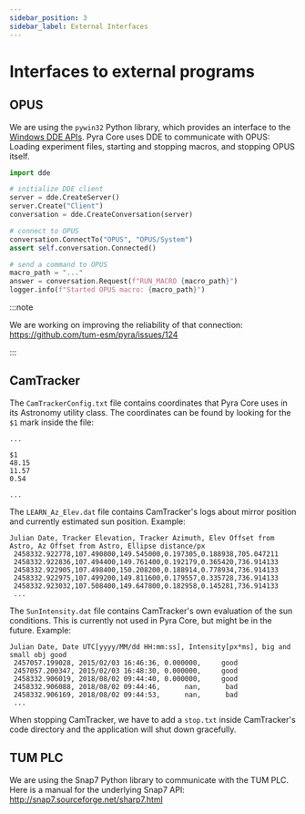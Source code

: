```yaml
---
sidebar_position: 3
sidebar_label: External Interfaces
---
```


# Interfaces to external programs

## OPUS

We are using the `pywin32` Python library, which provides an interface to the [Windows DDE APIs](https://en.wikipedia.org/wiki/Dynamic_Data_Exchange). Pyra Core uses DDE to communicate with OPUS: Loading experiment files, starting and stopping macros, and stopping OPUS itself.

```python
import dde

# initialize DDE client
server = dde.CreateServer()
server.Create("Client")
conversation = dde.CreateConversation(server)

# connect to OPUS
conversation.ConnectTo("OPUS", "OPUS/System")
assert self.conversation.Connected()

# send a command to OPUS
macro_path = "..."
answer = conversation.Request(f"RUN_MACRO {macro_path}")
logger.info(f"Started OPUS macro: {macro_path}")
```

:::note

We are working on improving the reliability of that connection: https://github.com/tum-esm/pyra/issues/124

:::

## CamTracker

The `CamTrackerConfig.txt` file contains coordinates that Pyra Core uses in its Astronomy utility class. The coordinates can be found by looking for the `$1` mark inside the file:

```
...

$1
48.15
11.57
0.54

...
```

The `LEARN_Az_Elev.dat` file contains CamTracker's logs about mirror position and currently estimated sun position. Example:

```dat
Julian Date, Tracker Elevation, Tracker Azimuth, Elev Offset from Astro, Az Offset from Astro, Ellipse distance/px
 2458332.922778,107.490800,149.545000,0.197305,0.188938,705.047211
 2458332.922836,107.494400,149.761400,0.192179,0.365420,736.914133
 2458332.922905,107.498400,150.208200,0.188914,0.778934,736.914133
 2458332.922975,107.499200,149.811600,0.179557,0.335728,736.914133
 2458332.923032,107.508400,149.647800,0.182958,0.145281,736.914133
 ...
```

The `SunIntensity.dat` file contains CamTracker's own evaluation of the sun conditions. This is currently not used in Pyra Core, but might be in the future. Example:

```dat
Julian Date, Date UTC[yyyy/MM/dd HH:mm:ss], Intensity[px*ms], big and small obj good
 2457057.199028, 2015/02/03 16:46:36, 0.000000,     good
 2457057.200347, 2015/02/03 16:48:30, 0.000000,     good
 2458332.906019, 2018/08/02 09:44:40, 0.000000,     good
 2458332.906088, 2018/08/02 09:44:46,      nan,      bad
 2458332.906169, 2018/08/02 09:44:53,      nan,      bad
 ...
```

When stopping CamTracker, we have to add a `stop.txt` inside CamTracker's code directory and the application will shut down gracefully.

## TUM PLC

We are using the Snap7 Python library to communicate with the TUM PLC. Here is a manual for the underlying Snap7 API: http://snap7.sourceforge.net/sharp7.html
